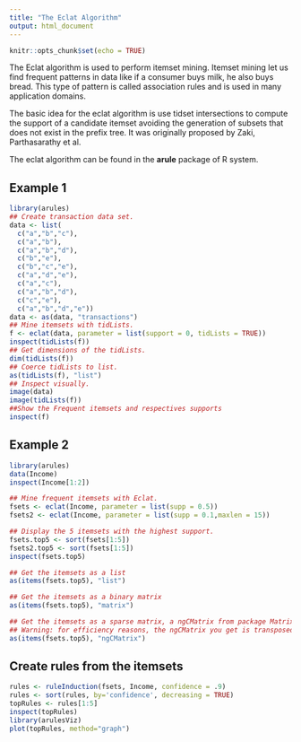 ```yaml
---
title: "The Eclat Algorithm"
output: html_document
---
```


```r
knitr::opts_chunk$set(echo = TRUE)
```

The Eclat algorithm is used to perform itemset mining. Itemset mining let us find frequent patterns in data like if a consumer buys milk, he also buys bread. This type of pattern is called association rules and is used in many application domains.

The basic idea for the eclat algorithm is use tidset intersections to compute the support of a candidate itemset avoiding the generation of subsets that does not exist in the prefix tree. It was originally proposed by Zaki, Parthasarathy et al.

The eclat algorithm can be found in the **arule** package of R system.

## Example 1
```r
library(arules)
## Create transaction data set.
data <- list(
  c("a","b","c"),
  c("a","b"),
  c("a","b","d"),
  c("b","e"),
  c("b","c","e"),
  c("a","d","e"),
  c("a","c"),
  c("a","b","d"),
  c("c","e"),
  c("a","b","d","e"))
data <- as(data, "transactions")
## Mine itemsets with tidLists.
f <- eclat(data, parameter = list(support = 0, tidLists = TRUE))
inspect(tidLists(f))
## Get dimensions of the tidLists.
dim(tidLists(f))
## Coerce tidLists to list.
as(tidLists(f), "list")
## Inspect visually.
image(data)
image(tidLists(f))
##Show the Frequent itemsets and respectives supports
inspect(f)
```

## Example 2
```r
library(arules)
data(Income)
inspect(Income[1:2])
```

```r
## Mine frequent itemsets with Eclat.
fsets <- eclat(Income, parameter = list(supp = 0.5))
fsets2 <- eclat(Income, parameter = list(supp = 0.1,maxlen = 15))

## Display the 5 itemsets with the highest support.
fsets.top5 <- sort(fsets[1:5])
fsets2.top5 <- sort(fsets[1:5])
inspect(fsets.top5)

## Get the itemsets as a list
as(items(fsets.top5), "list")

## Get the itemsets as a binary matrix
as(items(fsets.top5), "matrix")

## Get the itemsets as a sparse matrix, a ngCMatrix from package Matrix.
## Warning: for efficiency reasons, the ngCMatrix you get is transposed
as(items(fsets.top5), "ngCMatrix")
```

## Create rules from the itemsets
```r
rules <- ruleInduction(fsets, Income, confidence = .9)
rules <- sort(rules, by='confidence', decreasing = TRUE)
topRules <- rules[1:5]
inspect(topRules)
library(arulesViz)
plot(topRules, method="graph")
```